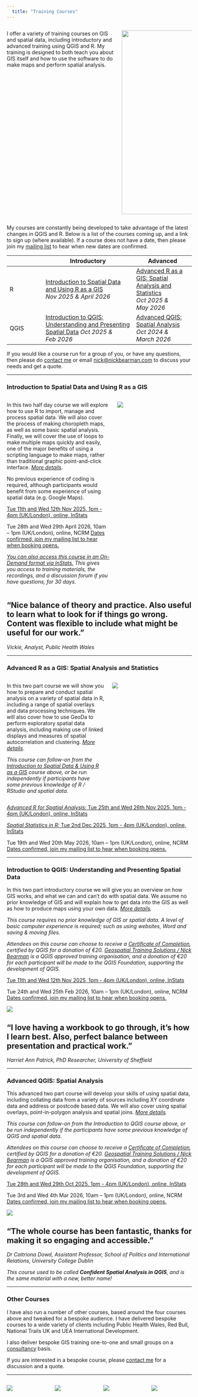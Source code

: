 ```yaml
---
  title: "Training Courses"
---
```


::: columns
:::: {.column width="55%"}

I offer a variety of training courses on GIS and spatial data, including introductory and advanced training using QGIS and R. My training is designed to both teach you about GIS itself and how to use the software to do make maps and perform spatial analysis.

::::
:::: {.column width="35%"}

![](images/2019-06-13 12.26.53-students-at-desk.jpg){width=500}

::::
:::

My courses are constantly being developed to take advantage of the latest changes in QGIS and R. Below is a list of the courses coming up, and a link to sign up (where available). If a course does not have a date, then please join my [mailing list](mailing-list.html) to hear when new dates are confirmed.

|              | Introductory         | Advanced                               |
|--------------|-----------------------------------|-----------------------|
| R | [Introduction to Spatial Data and Using R as a GIS](#introduction-to-spatial-data-using-r-as-a-gis) *Nov 2025 & April 2026*   | [Advanced R as a GIS: Spatial Analysis and Statistics](#advanced-R-as-a-gis:-spatial-analysis-and-statistics)  *Oct 2025 & May 2026* | [Advanced R as a GIS: Spatial Analysis and Statistics](#advanced-R-as-a-gis:-spatial-analysis-and-statistics)  
| QGIS     |  [Introduction to QGIS: Understanding and Presenting Spatial Data]  *Oct 2025 & Feb 2026*            | [Advanced QGIS: Spatial Analysis](#advanced-qgis-spatial-analysis) *Oct 2024 & March 2026*    |

If you would like a course run for a group of you, or have any questions, then please do [contact me](index.html) or email [nick\@nickbearman.com](mailto:nick\@nickbearman.com) to discuss your needs and get a quote.


----

### Introduction to Spatial Data and Using R as a GIS {#introduction-to-spatial-data-using-r-as-a-gis}

::: columns
:::: {.column width="58%"}

In this two half day course we will explore how to use R to import, manage and process spatial data. We will also cover the process of making choropleth maps, as well as some basic spatial analysis. Finally, we will cover the use of loops to make multiple maps quickly and easily, one of the major benefits of using a scripting language to make maps, rather than traditional graphic point-and-click interface. *[More details](files/intro-to-r-promo.pdf)*.

No previous experience of coding is required, although participants would benefit from some experience of using spatial data (e.g. Google Maps).

[Tue 11th and Wed 12th Nov 2025, 1pm - 4pm (UK/London), online, InStats](https://instats.org/seminar/introduction-to-spatial-data-and-r-as-a-1)

Tue 28th and Wed 29th April 2026, 10am – 1pm (UK/London), online, NCRM [Dates confirmed, join my mailing list to hear when booking opens.](mailing-list.html)

<!-- [No dates scheduled, join my mailing list to hear when new dates are confirmed.](mailing-list.html) -->

*[You can also access this course in an On-Demand format via InStats. ](https://instats.org/seminar/introduction-to-spatial-data-and-r-as-a-2) This gives you access to training materials, the recordings, and a discussion forum if you have questions, for 30 days.*

<!-- *I run this course regularly, so if you would like to attend a live, version please [join my mailing list to hear when new dates are confirmed.](mailing-list.html)* -->
::::
:::: {.column width="42%"}

![](images/r-map-output.png)
::::
:::

:::{.callout-tip}
## "Nice balance of theory and practice. Also useful to learn what to look for if things go wrong. Content was flexible to include what might be useful for our work."
*Vickie, Analyst, Public Health Wales*

:::

----

### Advanced R as a GIS: Spatial Analysis and Statistics {#advanced-R-as-a-gis:-spatial-analysis-and-statistics}

::: columns
:::: {.column width="55%"}

In this two part course we will show you how to prepare and conduct spatial analysis on a variety of spatial data in R, including a range of spatial overlays and data processing techniques. We will also cover how to use GeoDa to perform exploratory spatial data analysis, including making use of linked displays and measures of spatial autocorrelation and clustering. *[More details](files/advanced-r-promo.pdf)*.

*This course can follow-on from the [Introduction to Spatial Data & Using R as a GIS](#introduction-to-spatial-data-using-r-as-a-gis) course above, or be run independently if participants have some previous knowledge of R / RStudio and spatial data.*

<!-- *This course used to be called **Confident Spatial Analysis and Statistics in R & GeoDa**, and is the same material with a new, better, less wordy name!* -->

::::
:::: {.column width="45%"}

![](images\spatial-overlay.png)

::::
:::

[*Advanced R for Spatial Analysis:* Tue 25th and Wed 26th Nov 2025, 1pm - 4pm (UK/London), online, InStats](https://instats.org/seminar/advanced-r-for-spatial-analysis)

[*Spatial Statistics in R:* Tue 2nd Dec 2025, 1pm - 4pm (UK/London), online, InStats](https://instats.org/seminar/spatial-statistics-in-r)

Tue 19th and Wed 20th May 2026, 10am – 1pm (UK/London), online, NCRM [Dates confirmed, join my mailing list to hear when booking opens.](mailing-list.html)

<!-- [No dates scheduled, join my mailing list to hear when new dates are confirmed.](mailing-list.html) -->

----

### Introduction to QGIS: Understanding and Presenting Spatial Data

In this two part introductory course we will give you an overview on how GIS works, and what we can and can’t do with spatial data. We assume no prior knowledge of GIS and will explain how to get data into the GIS as well as how to produce maps using your own data. *[More details](files/intro-to-qgis-promo.pdf).*

*This course requires no prior knowledge of GIS or spatial data. A level of basic computer experience is required; such as using websites, Word and saving & moving files.*

*Attendees on this course can choose to receive a [Certificate of Completion](https://www.qgis.org/community/certification/), certified by QGIS for a donation of €20. [Geospatial Training Solutions / Nick Bearman](https://changelog.qgis.org/en/qgis/certifyingorganisation/geospatial-training-solutions/) is a QGIS approved training organisation, and a donation of €20 for each participant will be made to the QGIS Foundation, supporting the development of QGIS.*

[Tue 11th and Wed 12th Nov 2025, 1pm - 4pm (UK/London), online, InStats](https://instats.org/seminar/introduction-to-spatial-data-and-r-as-a-1)

Tue 24th and Wed 25th Feb 2026, 10am – 1pm (UK/London), online, NCRM [Dates confirmed, join my mailing list to hear when booking opens.](mailing-list.html)

<!-- [No dates scheduled, join my mailing list to hear when new dates are confirmed.](mailing-list.html) -->

![](images/qgis-screenshot.png)

:::{.callout-tip}
## "I love having a workbook to go through, it's how I learn best. Also, perfect balance between presentation and practical work."
*Harriet Ann Patrick, PhD Researcher, University of Sheffield*

:::

----

### Advanced QGIS: Spatial Analysis

This advanced two part course will develop your skills of using spatial data, including collating data from a variety of sources including XY coordinate data and address or postcode based data. We will also cover using spatial overlays, point-in-polygon analysis and spatial joins. *[More details](files/confident-spatial-analysis-promo.pdf).*

*This course can follow-on from the Introduction to QGIS course above, or be run independently if the participants have some previous knowledge of QGIS and spatial data.*

*Attendees on this course can choose to receive a [Certificate of Completion](https://www.qgis.org/community/certification/), certified by QGIS for a donation of €20. [Geospatial Training Solutions / Nick Bearman](https://changelog.qgis.org/en/qgis/certifyingorganisation/geospatial-training-solutions/) is a QGIS approved training organisation, and a donation of €20 for each participant will be made to the QGIS Foundation, supporting the development of QGIS.*

[Tue 28th and Wed 29th Oct 2025, 1pm - 4pm (UK/London), online, InStats](https://instats.org/seminar/advanced-qgis-spatial-analysis)

Tue 3rd and Wed 4th Mar 2026, 10am – 1pm (UK/London), online, NCRM [Dates confirmed, join my mailing list to hear when booking opens.](mailing-list.html)

<!-- [No dates scheduled, join my mailing list to hear when new dates are confirmed.](mailing-list.html) -->


![](images/pip-spatial-overlays.png)

:::{.callout-tip}
## "The whole course has been fantastic, thanks for making it so engaging and accessible."
*Dr Caitriona Dowd, Assistant Professor, School of Politics and International Relations, University College Dublin*

:::

*This course used to be called **Confident Spatial Analysis in QGIS**, and is the same material with a new, better name!*

----

<!--

### Essex Summer School

#### Introduction to GIS, Geospatial Data and Spatial Analysis

In this week long (17.5 hours) course at the Essex Summer School, you will gain an in-depth knowledge of spatial data, and how it can be used in a variety of social science applications. You will learn how spatial data is structured, how and where it can be used and how and where it cannot be used. By the end of the course you will be able to apply the skills you have learnt in your own area of study, and there will be time during the course provided to start this with me available to help.

*This course is a combination of the four courses listed above, plus some additional material.*

[No dates for 2025 yet, but check out 2024 for more details](https://essexsummerschool.com/summer-school-facts/courses/ess-2024-course-list/1p-introduction-to-gis-geospatial-data-and-spatial-analysis/)

----

-->

### Other Courses

I have also run a number of other courses, based around the four courses above and tweaked for a bespoke audience. I have delivered bespoke courses to a wide variety of clients including Public Health Wales, Red Bull, National Trails UK and UEA International Development. 

I also deliver bespoke GIS training one-to-one and small groups on a [consultancy](consultancy.html) basis. 

If you are interested in a bespoke course, please [contact me](index.html) for a discussion and a quote.

----

::: columns
:::: {.column width="25%"}

![](images/Red-Bull-logo - Copy.jpg)
::::
:::: {.column width="25%"}
![](images/NTUK_Primary Logo_Black.png)
::::
:::: {.column width="25%"}
![](images/uea.png)
::::
:::: {.column width="25%"}
![](images/public-health-wales.png)
::::
:::

